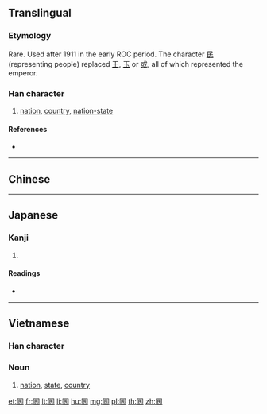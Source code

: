 {{also|𡆿}}
==Translingual==

===Etymology===
Rare. Used after 1911 in the early ROC period. The character [[民]] (representing people) replaced [[王]], [[玉]] or [[或]], all of which represented the emperor.

===Han character===
{{Han char|rn=31|rad=囗|as=05|sn=8|four=|canj=WRVP|ids=⿴囗民}}

# [[nation]], [[country]], [[nation-state]]

====References====
* {{Han ref|kx=0218.041|dkj=04750|dj=0446.050|hdz=10717.150|uh=56FB|ud=22267}}

----

==Chinese==
{{zh-see|國|v}}

----

==Japanese==

===Kanji===
{{ja-kanji|grade=|rs=囗05}}

# {{defn|lang=ja|sort=囗05}}

====Readings====
* {{ja-readings|on=[[こく]] (koku)|kun=[[くに]] (kuni)}}

----

==Vietnamese==

===Han character===
{{vi-hantu|[[quốc]]}}

===Noun===
{{vi-noun}}

# [[nation]], [[state]], [[country]]

[[et:囻]]
[[fr:囻]]
[[lt:囻]]
[[li:囻]]
[[hu:囻]]
[[mg:囻]]
[[pl:囻]]
[[th:囻]]
[[zh:囻]]